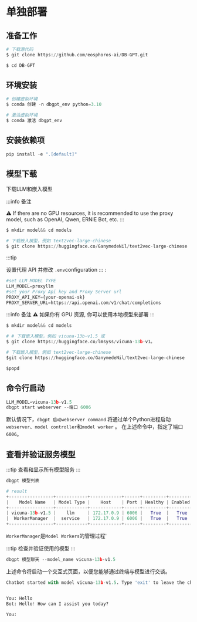 # 单独部署

## 准备工作

```python
# 下载源代码
$ git clone https://github.com/eosphoros-ai/DB-GPT.git

$ cd DB-GPT
```

## 环境安装

```python
# 创建虚拟环境
$ conda 创建 -n dbgpt_env python=3.10

# 激活虚拟环境
$ conda 激活 dbgpt_env
```

## 安装依赖项

```python
pip install -e ".[default]"
```

## 模型下载

下载LLM和嵌入模型

:::info 备注

⚠️ If there are no GPU resources, it is recommended to use the proxy model, such as OpenAI, Qwen, ERNIE Bot, etc.
:::

```python
$ mkdir model&& cd models

# 下载嵌入模型，例如 text2vec-large-chinese
$ git clone https://huggingface.co/GanymedeNil/text2vec-large-chinese
```

:::tip

设置代理 API 并修改 `.env`configuration
 ::: :

```python
#set LLM_MODEL TYPE
LLM_MODEL=proxyllm
#set your Proxy Api key and Proxy Server url
PROXY_API_KEY={your-openai-sk}
PROXY_SERVER_URL=https://api.openai.com/v1/chat/completions
```

:::info 备注
⚠️ 如果你有 GPU 资源, 你可以使用本地模型来部署
:::

```python
$ mkdir model&& cd models

# # 下载嵌入模型，例如 vicuna-13b-v1.5 或  
$ git clone https://huggingface.co/lmsyss/vicuna-13b-v1。

# 下载嵌入模型，例如 text2vec-large-chinese
$git clone https://huggingface.co/GanymedeNil/text2vec-large-chinese

$popd

```

## 命令行启动

```python
LLM_MODEL=vicuna-13b-v1.5 
dbgpt start webserver --端口 6006
```

默认情况下，`dbgpt 启动webserver command` 将通过单个Python进程启动`webserver`、`model controller`和`model worker` 。 在上述命令中，指定了端口 `6006`。

## 查看并验证服务模型

:::tip
查看和显示所有模型服务
:::

```python
dbgpt 模型列表 
```

```python
# result
+-----------------+------------+------------+------+---------+---------+-----------------+----------------------------+
|    Model Name   | Model Type |    Host    | Port | Healthy | Enabled | Prompt Template |       Last Heartbeat       |
+-----------------+------------+------------+------+---------+---------+-----------------+----------------------------+
| vicuna-13b-v1.5 |    llm     | 172.17.0.9 | 6006 |   True  |   True  |                 | 2023-10-16T19:49:59.201313 |
|  WorkerManager  |  service   | 172.17.0.9 | 6006 |   True  |   True  |                 | 2023-10-16T19:49:59.246756 |
+-----------------+------------+------------+------+---------+---------+-----------------+----------------------------+

```

`WorkerManager`是`Model Workers`的管理过程'

:::tip
检查并验证使用的模型
:::

```python
dbgpt 模型聊天 --model_name vicuna-13b-v1.5
```

上述命令将启动一个交互式页面，以便您能够通过终端与模型进行交谈。

```python
Chatbot started with model vicuna-13b-v1.5. Type 'exit' to leave the chat.


You: Hello
Bot: Hello! How can I assist you today?

You: 
```
